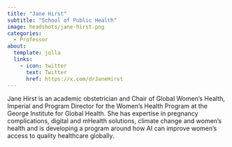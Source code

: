 ```yaml
---
title: "Jane Hirst"
subtitle: "School of Public Health"
image: headshots/jane-hirst.png
categories:
  - Professor
about:
  template: jolla
  links:
    - icon: twitter
      text: Twitter
      href: https://x.com/drJaneHirst
---
```


Jane Hirst is an academic obstetrician and Chair of Global Women's Health, Imperial and Program Director for the Women's Health Program at the George Institute for Global Health. She has expertise in pregnancy complications, digital and mHealth solutions, climate change and women's health and is developing a program around how AI can improve women's access to quality healthcare globally.
